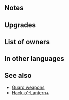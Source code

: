 {{SkillPage Tabs}}{{Weapon Infobox
|tagid=SID_キャンセルの槍＋
|weaponType=Lance
|might=14
|range=1
|effect=Inflicts Special cooldown charge -1 on foe per attack during combat. (Only highest value applied. Does not stack.)
|cost=300
|exclusive=0
|statModifiers=0,14,0,0,0
|required=Guard Lance
|refinePaths=default
|refineSP=350
|refineMedals=500
|refineStones=50
|properties=random_all
}}
==Notes==
{{CooldownChargeMinus}}
==Upgrades==
{{Weapon Upgrade List}}
==List of owners==
{{Skill Hero List}}
==In other languages==
{{OtherLanguages
|english=Guard Lance+
|japanese=キャンセルの槍＋
|japaneseNotes=''[[Guard|Cancel]] Lance +''
|german=Wachtlanze+
|spanishEU=Lanza cancel. +
|spanishLA=Lanza guard. +
|french=Lance négation +
|italian=Lancia arginante+
|chineseTW=取消之槍＋
|portuguese=Lança guarda+
}}
==See also==
* [[Skill families#Guard (cooldown charge)|Guard weapons]]
* [[Hack-o'-Lantern+]]

{{Weapons Navbox}}